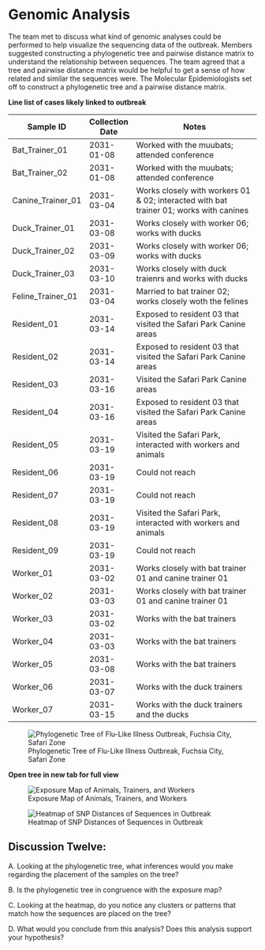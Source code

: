 # Genomic Analysis

The team met to discuss what kind of genomic analyses could be performed to help visualize the sequencing data of the outbreak. Members suggested constructing a phylogenetic tree and pairwise distance matrix to understand the relationship between sequences. The team agreed that a tree and pairwise distance matrix would be helpful to get a sense of how related and similar the sequences were. The Molecular Epidemiologists set off to construct a phylogenetic tree and a pairwise distance matrix.



**Line list of cases likely linked to outbreak**

| Sample ID         | Collection Date | Notes                                                                                  |
|-------------------|-----------------|----------------------------------------------------------------------------------------|
| Bat_Trainer_01    | 2031-01-08      | Worked with the muubats; attended conference                                           |
| Bat_Trainer_02    | 2031-01-08      | Worked with the muubats; attended conference                                           |
| Canine_Trainer_01 | 2031-03-04      | Works closely with workers 01 & 02; interacted with bat trainer 01; works with canines |
| Duck_Trainer_01   | 2031-03-08      | Works closely with worker 06; works with ducks                                         |
| Duck_Trainer_02   | 2031-03-09      | Works closely with worker 06; works with ducks                                         |
| Duck_Trainer_03   | 2031-03-10      | Works closely with duck traienrs and works with ducks                                  |
| Feline_Trainer_01 | 2031-03-04      | Married to bat trainer 02; works closely woth the felines                              |
| Resident_01       | 2031-03-14      | Exposed to resident 03 that visited the Safari Park Canine areas                       |
| Resident_02       | 2031-03-14      | Exposed to resident 03 that visited the Safari Park Canine areas                       |
| Resident_03       | 2031-03-16      | Visited the Safari Park Canine areas                                                   |
| Resident_04       | 2031-03-16      | Exposed to resident 03 that visited the Safari Park Canine areas                       |
| Resident_05       | 2031-03-19      | Visited the Safari Park, interacted with workers and animals                           |
| Resident_06       | 2031-03-19      | Could not reach                                                                        |
| Resident_07       | 2031-03-19      | Could not reach                                                                        |
| Resident_08       | 2031-03-19      | Visited the Safari Park, interacted with workers and animals                           |
| Resident_09       | 2031-03-19      | Could not reach                                                                        |
| Worker_01         | 2031-03-02      | Works closely with bat trainer 01 and canine trainer 01                                |
| Worker_02         | 2031-03-03      | Works closely with bat trainer 01 and canine trainer 01                                |
| Worker_03         | 2031-03-02      | Works with the bat trainers                                                            |
| Worker_04         | 2031-03-03      | Works with the bat trainers                                                            |
| Worker_05         | 2031-03-08      | Works with the bat trainers                                                            |
| Worker_06         | 2031-03-07      | Works with the duck trainers                                                           |
| Worker_07         | 2031-03-15      | Works with the duck trainers and the ducks                                             |





![Phylogenetic Tree of Flu-Like Illness Outbreak, Fuchsia City, Safari Zone](../images/outbreak-tree.jpg)

**Open tree in new tab for full view**


![Exposure Map of Animals, Trainers, and Workers](../images/case_mapping.jpeg)

![Heatmap of SNP Distances of Sequences in Outbreak](../images/heatmap14.jpeg)



## Discussion Twelve:
A. Looking at the phylogenetic tree, what inferences would you make regarding the placement of the samples on the tree?


B. Is the phylogenetic tree in congruence with the exposure map?



C. Looking at the heatmap, do you notice any clusters or patterns that match how the sequences are placed on the tree?



D. What would you conclude from this analysis? Does this analysis support your hypothesis?

